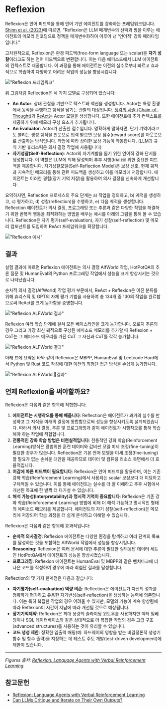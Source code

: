 # Reflexion

Reflexion은 언어 피드백을 통해 언어 기반 에이전트를 강화하는 프레임워크입니다. [Shinn et al. (2023)](https://arxiv.org/pdf/2303.11366.pdf)에 따르면, "Reflexion은 LLM 매개변수의 선택과 쌍을 이루는 에이전트의 메모리 인코딩으로 정책을 매개변수화하여 이루어 낸 '언어적' 강화 패러다임입니다."

고차원적으로, Reflexion은 환경 피드백(free-form language 또는 scalar)을 **자기 성찰**이라고도 하는 언어 피드백으로 변환합니다. 이는 다음 에피소드에서 LLM 에이전트의 컨텍스트로 제공합니다. 이 과정을 통해 에이전트는 이전의 실수로부터 빠르고 효과적으로 학습하여 다양하고 어려운 작업의 성능을 향상시킵니다.

!["Reflexion 프레임워크"](../../img/research/reflexion.png)

위 그림처럼 Reflection은 세 가지 모델로 구성되어 있습니다:

- **An Actor**: 상태 관찰을 기반으로 텍스트와 액션을 생성합니다. Actor는 특정 환경에서 동작을 수행하고 궤적을 남기는 관찰의 대상입니다. [생각의 사슬 (Chain-of-Thought)](/techniques/cot)과 [ReAct](/techniques/react)는 Actor 모델을 생성합니다. 또한 에이전트에 추가 컨텍스트를 제공하기 위해 메모리 구성 요소가 추가됩니다.
- **An Evaluator**: Actor가 산출한 점수입니다. 명확하게 말하자면, 단기 기억이라고도 불리는 생성 궤적을 인풋으로 입력 받으면 보상 점수(reward score)를 아웃풋으로 산출하는 방식입니다. 작업에 따라 상이한 보상 기능이 작동합니다. (LLM과 규칙 기반 휴리스틱은 의사 결정 작업에 사용됩니다)
- **자기성찰(Self-Reflection)**: Actor의 자기계발을 돕기 위한 언어적 강화 단서를 생성합니다. 이 역할은 LLM에 의해 달성되며 추후 시행(trial)을 위한 중요한 피드백을 제공합니다. 자기성찰모델(Self-Reflection Model)은 보상 신호, 현재 궤적과 지속적인 메모리를 통해 관련 피드백을 생성하고 이를 메모리에 저장합니다. 에이전트는 이러한 경험(장기 기억 저장)을 활용하여 의사 결정을 신속하게 개선합니다.

요약하자면, Reflection 프로세스의 주요 단계는 a) 작업을 정의하고, b) 궤적을 생성하고, c) 평가하고, d) 성찰(reflection)을 수행하고, e) 다음 궤적을 생성합니다. Reflection 에이전트가 의사 결정, 프로그래밍 또는 추론과 같은 다양한 작업을 해결하기 위한 반복적 행동을 최적화하는 방법을 배우는 예시를 아래의 그림을 통해 볼 수 있습니다. Reflection은 자기 평가(self-evaluation), 자기 성찰(self-reflection) 및 메모리 컴포넌트를 도입하여 ReAct 프레임워크를 확장합니다.

!["Reflexion 예시"](../../img/research/reflexion-examples.png)

## 결과

실험 결과에 따르면 Reflexion 에이전트는 의사 결정 AlfWorld 작업, HotPotQA의 추론 질문 및 HumanEval의 Python 프로그래밍 작업에서 성능을 크게 향상시키는 것으로 나타났습니다.

순차적 의사 결정(AlfWorld) 작업 평가 부문에서, ReAct + Reflexion은 이진 분류를 위해 휴리스틱 및 GPT의 자체 평가 기법을 사용하여 총 134개 중 130의 작업을 완료함으로써 ReAct를 크게 능가함을 증명합니다.

!["Reflexion ALFWorld 결과"](../../img/research/reflexion-alfworld.png)

Reflexion 여러 학습 단계에 걸쳐 모든 베이스라인을 크게 능가합니다. 오로지 추론의 경우 그리고 가장 최신 궤적으로 구성된 에피소드 메모리를 추가할 때 Reflexion + CoT는 그 에피소드 메모리를 가진 CoT 그 자신과 CoT를 각각 능가합니다.

!["Reflexion ALFWorld 결과"](../../img/research/reflexion-hotpotqa.png)

아래 표에 요약된 바와 같이 Reflexion은 MBPP, HumanEval 및 Leetcode Hard에서 Python 및 Rust 코드 작성에 대한 이전의 최첨단 접근 방식을 손쉽게 능가합니다.

!["Reflexion ALFWorld 결과"](../../img/research/reflexion-programming.png)


## 언제 Reflexion을 써야할까요?

Reflexion은 다음과 같은 항목에 적합합니다:

1. **에이전트는 시행착오를 통해 배웁니다**: Reflection은 에이전트가 과거의 실수를 반성하고 그 지식을 미래의 결정에 통합함으로써 성능을 향상시키도록 설계되었습니다. 따라서 의사 결정, 추론 및 프로그래밍과 같이 에이전트가 시행착오를 통해 학습해야 하는 작업에 적합합니다.
2. **전통적인 강화 학습 방법은 비현실적입니다**: 전통적인 강화 학습(Reinforcement Learning)방식은 광범위한 훈련 데이터와 값비싼 모델 미세 조정(fine-tuning)이 필요한 경우가 많습니다. Reflection은 기본 언어 모델을 미세 조정(fine-tuning)할 필요가 없는 손쉬운 대안을 제공하므로 데이터 및 컴퓨팅 리소스 측면에서 더 효율적입니다.
3. **어감에 따른 피드백이 필요합니다**: Reflexion은 언어 피드백을 활용하며, 이는 기존 강화 학습(Reinforcement Learning)에서 사용되는 scalar 보상보다 더 미묘하고 구체적일 수 있습니다. 이를 통해 에이전트는 실수를 더 잘 이해하고 추후 시험에서 개선된 목표에 한 발짝 더 다가설 수 있습니다.
4. **해석 가능성(Interpretability)과 명시적 기억이 중요합니다**: Reflexion은 기존 강화 학습(Reinforcement Learning) 방법에 비해 더 해석 가능하고 명시적인 형태의 에피소드 메모리를 제공합니다. 에이전트의 자기 성찰(self-reflection)은 메모리에 저장되어 학습 과정을 더 쉽게 분석하고 이해할 수 있습니다.

Reflexion은 다음과 같은 항목에 효과적입니다:

- **순차적 의사결정**: Reflexion 에이전트는 다양한 환경을 탐색하고 여러 단계의 목표를 달성하는 것을 포함하는 AlfWorld 작업에서 성능을 향상시킵니다.
- **Reasoning**: Reflexion은 여러 문서에 대한 추론이 필요한 질의응답 데이터 세트인 HotPotQA에서 에이전트의 성능을 향상시켰습니다.
- **프로그래밍**: Reflexion 에이전트는 HumanEval 및 MBPP와 같은 벤치마크에 더 나은 코드를 작성하여 경우에 따라 최첨단 결과를 달성합니다.

Reflection의 몇 가지 한계점은 다음과 같습니다:

- **자기평가(self-evaluation) 역량 의존**: Reflection은 에이전트가 자신의 성과를 정확하게 평가하고 유용한 자기반성(self-reflection)을 생성하는 능력에 의존합니다. 이는 특히 복잡한 작업의 경우 어려울 수 있지만, 모델의 기능이 계속 향상됨에 따라 Reflexion이 시간이 지남에 따라 개선될 것으로 예상됩니다.
- **장기기억제약**: Reflexion은 최대 용량의 슬라이딩 윈도우를 사용하지만 벡터 임베딩이나 SQL 데이터베이스와 같은 상대적으로 더 복잡한 작업의 경우 고급 구조(advanced structures)를 사용하는 것이 유리할 수 있습니다.
- **코드 생성 제한**: 정확한 입출력 매핑(예: 하드웨어의 영향을 받는 비결정론적 생성기 함수 및 함수 출력)을 지정하는 데 테스트 주도 개발(test-driven development)에 제한이 있습니다.

---

*Figures 출처: [Reflexion: Language Agents with Verbal Reinforcement Learning](https://arxiv.org/pdf/2303.11366.pdf)*

## 참고문헌

- [Reflexion: Language Agents with Verbal Reinforcement Learning](https://arxiv.org/pdf/2303.11366.pdf)
- [Can LLMs Critique and Iterate on Their Own Outputs?](https://evjang.com/2023/03/26/self-reflection.html)
